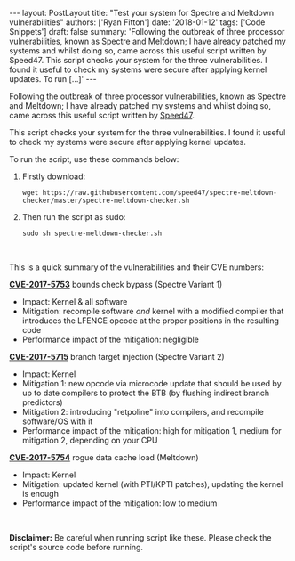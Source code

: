 \-\-- layout: PostLayout title: \"Test your system for Spectre and Meltdown vulnerabilities\" authors: \[\'Ryan Fitton\'\] date: \'2018-01-12\' tags: \[\'Code Snippets\'\] draft: false summary: \'Following the outbreak of three processor vulnerabilities, known as Spectre and Meltdown; I have already patched my systems and whilst doing so, came across this useful script written by Speed47. This script checks your system for the three vulnerabilities. I found it useful to check my systems were secure after applying kernel updates. To run \[&hellip;\]\' \-\--

Following the outbreak of three processor vulnerabilities, known as Spectre and Meltdown; I have already patched my systems and whilst doing so, came across this useful script written by [Speed47](https://github.com/speed47/spectre-meltdown-checker).

This script checks your system for the three vulnerabilities. I found it useful to check my systems were secure after applying kernel updates.

To run the script, use these commands below:

1.  Firstly download:

    ``` language-bash
    wget https://raw.githubusercontent.com/speed47/spectre-meltdown-checker/master/spectre-meltdown-checker.sh
    ```

2.  Then run the script as sudo:

    ``` language-bash
    sudo sh spectre-meltdown-checker.sh
    ```

 

This is a quick summary of the vulnerabilities and their CVE numbers:

**[CVE-2017-5753](https://nvd.nist.gov/vuln/detail/CVE-2017-5753#)** bounds check bypass (Spectre Variant 1)

-   Impact: Kernel & all software
-   Mitigation: recompile software *and* kernel with a modified compiler that introduces the LFENCE opcode at the proper positions in the resulting code
-   Performance impact of the mitigation: negligible

**[CVE-2017-5715](https://nvd.nist.gov/vuln/detail/CVE-2017-5715)** branch target injection (Spectre Variant 2)

-   Impact: Kernel
-   Mitigation 1: new opcode via microcode update that should be used by up to date compilers to protect the BTB (by flushing indirect branch predictors)
-   Mitigation 2: introducing "retpoline" into compilers, and recompile software/OS with it
-   Performance impact of the mitigation: high for mitigation 1, medium for mitigation 2, depending on your CPU

**[CVE-2017-5754](https://nvd.nist.gov/vuln/detail/CVE-2017-5754)** rogue data cache load (Meltdown)

-   Impact: Kernel
-   Mitigation: updated kernel (with PTI/KPTI patches), updating the kernel is enough
-   Performance impact of the mitigation: low to medium

 

**Disclaimer:** Be careful when running script like these. Please check the script's source code before running.
